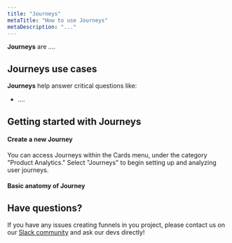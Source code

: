 ```yaml
---
title: "Journeys"
metaTitle: "How to use Journeys"
metaDescription: "..."
---
```


**Journeys** are ....

## Journeys use cases

**Journeys** help answer critical questions like: 

- ....

## Getting started with Journeys

#### Create a new Journey

You can access Journeys within the Cards menu, under the category "Product Analytics." Select "Journeys" to begin setting up and analyzing user journeys.


#### Basic anatomy of Journey





## Have questions?

If you have any issues creating funnels in you project, please contact us on our [Slack community](https://slack.openreplay.com/) and ask our devs directly!
